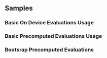 
## Samples

### Basic On Device Evaluations Usage

<GitHubEmbed url="https://raw.githubusercontent.com/statsig-io/js-client-monorepo/main/samples/react/src/samples/OnDeviceClientBasic.tsx" />

### Basic Precomputed Evaluations Usage

<GitHubEmbed url="https://raw.githubusercontent.com/statsig-io/js-client-monorepo/main/samples/react/src/samples/PrecomputedClientBasic.tsx" />

### Bootsrap Precomputed Evaluations

<GitHubEmbed url="https://raw.githubusercontent.com/statsig-io/js-client-monorepo/main/samples/react/src/samples/BootstrapInit.tsx" />
